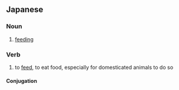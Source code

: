 ==Japanese==
{{ja-kanjitab|せつ|k1=せっ|しょく|yomi=o}}

===Noun===
{{ja-noun|せっしょく|kyu=攝食}}

# [[feeding]]

===Verb===
{{ja-verb-suru|tr=both|せっしょく|kyu=攝食}}

# to [[feed]], to eat food, especially for domesticated animals to do so

====Conjugation====
{{ja-suru|せっしょく}}